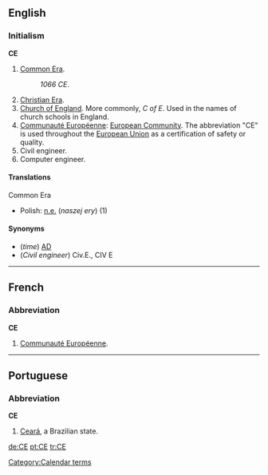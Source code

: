 ==English==

===Initialism===
'''CE'''
#[[Common Era]].
#:''1066 CE''. 
#[[Christian Era]].
#[[Church of England]]. More commonly, ''C of E''. Used in the names of church schools in England.
#[[Communauté Européenne]]: [[European Community]]. The abbreviation "CE" is used throughout the [[European Union]] as a certification of safety or quality.
#Civil engineer.
#Computer engineer.

====Translations====
;Common Era
{{top}}
*Polish: [[n.e.]] (''naszej ery'') (1)
{{mid}}
{{bottom}}

====Synonyms====
*(''time'') [[AD]]
*(''Civil engineer'') Civ.E., CIV E

----

==French==
===Abbreviation===
'''CE'''
#[[Communauté Européenne]].


----

==Portuguese==
===Abbreviation===
'''CE'''
# [[Ceará]], a Brazilian state.

[[Category:Calendar terms]]

[[de:CE]]
[[pt:CE]]
[[tr:CE]]